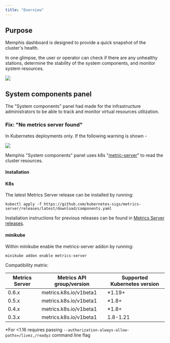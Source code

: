 ```yaml
---
title: "Overview"
---
```


## Purpose

Memphis dashboard is designed to provide a quick snapshot of the cluster's
health.

In one glimpse, the user or operator can check if there are any unhealthy
stations, determine the stability of the system components, and monitor system
resources.

![](/dashboard/images/image.png)

## System components panel

The "System components" panel had made for the infrastructure administrators to
be able to track and monitor virtual resources utilization.

### Fix: "No metrics server found"

In Kubernetes deployments only. If the following warning is shown -

![](/dashboard/images/Screen%20Shot%202023-01-30%20at%2014.22.29.png)

Memphis "System components" panel uses k8s
"[metric-server](https://kubernetes-sigs.github.io/metrics-server/)" to read the
cluster resources.

#### Installation

#### K8s

The latest Metrics Server release can be installed by running:

```
kubectl apply -f https://github.com/kubernetes-sigs/metrics-server/releases/latest/download/components.yaml
```

Installation instructions for previous releases can be found in
[Metrics Server releases](https://github.com/kubernetes-sigs/metrics-server/releases).

#### minikube

Within minikube enable the metrics-server addon by running:

```
minikube addon enable metrics-server
```

Compatibility matrix:

| Metrics Server | Metrics API group/version | Supported Kubernetes version |
| -------------- | ------------------------- | ---------------------------- |
| 0.6.x          | metrics.k8s.io/v1beta1    | \*1.19+                      |
| 0.5.x          | metrics.k8s.io/v1beta1    | \*1.8+                       |
| 0.4.x          | metrics.k8s.io/v1beta1    | \*1.8+                       |
| 0.3.x          | metrics.k8s.io/v1beta1    | 1.8-1.21                     |

\*For \<1.16 requires passing
`--authorization-always-allow-paths=/livez,/readyz` command line flag

